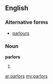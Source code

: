 ==English==
===Alternative forms===
* [[parlours]]
===Noun===
'''parlors'''
# {{plural of|[[parlor]]}}

[[ar:parlors]]
[[my:parlors]]